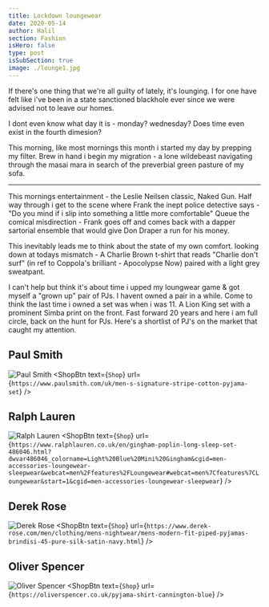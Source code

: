 ```yaml
---
title: Lockdown loungewear
date: 2020-05-14
author: Halil
section: Fashion
isHero: false
type: post
isSubSection: true
image: ./lounge1.jpg
---
```



If there's one thing that we're all guilty of lately, it's lounging.
I for one have felt like i've been in a state sanctioned blackhole ever since we were advised not to leave our homes.

I dont even know what day it is - monday? wednesday? Does time even exist in the fourth dimesion?

This morning, like most mornings this month i started my day by prepping my filter.
Brew in hand i begin my migration - a lone wildebeast navigating through the masai mara in search of the preverbial green pasture of my sofa.

------------

This mornings entertainment - the Leslie Neilsen classic, Naked Gun.
Half way through i get to the scene where Frank the inept 
police detective says - "Do you mind if i slip into something a little more comfortable" 
Queue the comical misdirection - Frank goes off and comes back with a dapper sartorial ensemble that 
would give Don Draper a run for his money. 

This inevitably leads me to think about the state of my own comfort. looking down at todays mismatch - 
A Charlie Brown t-shirt that reads "Charlie don't surf" (in ref to Coppola's brilliant - Apocolypse Now) 
paired with a light grey sweatpant.

I can't help but think it's about time i upped my loungwear game & got myself a "grown up" pair of PJs.
I havent owned a pair in a while. Come to think the last time i owned a set was when i was 11. A Lion King set with a prominent Simba print on the front.
Fast forward 20 years and here i am full circle, back on the hunt for PJs. Here's a shortlist of PJ's on the market that caught my attention.

## Paul Smith
![Paul Smith](./paul_smith.jpg)
<ShopBtn text={`Shop`} url={`https://www.paulsmith.com/uk/men-s-signature-stripe-cotton-pyjama-set`} />

## Ralph Lauren
![Ralph Lauren](./ralph_lauren.jpeg)
<ShopBtn text={`Shop`} url={`https://www.ralphlauren.co.uk/en/gingham-poplin-long-sleep-set-486046.html?dwvar486046_colorname=Light%20Blue%20Mini%20Gingham&cgid=men-accessories-loungewear-sleepwear&webcat=men%2Ffeatures%2FLoungewear#webcat=men%7Cfeatures%7CLoungewear&start=1&cgid=men-accessories-loungewear-sleepwear`} />

## Derek Rose
![Derek Rose](./derek_rose.jpg)
<ShopBtn text={`Shop`} url={`https://www.derek-rose.com/men/clothing/mens-nightwear/mens-modern-fit-piped-pyjamas-brindisi-45-pure-silk-satin-navy.html`} />

## Oliver Spencer
![Oliver Spencer](./oli_spencer.jpg)
<ShopBtn text={`Shop`} url={`https://oliverspencer.co.uk/pyjama-shirt-cannington-blue`} />
